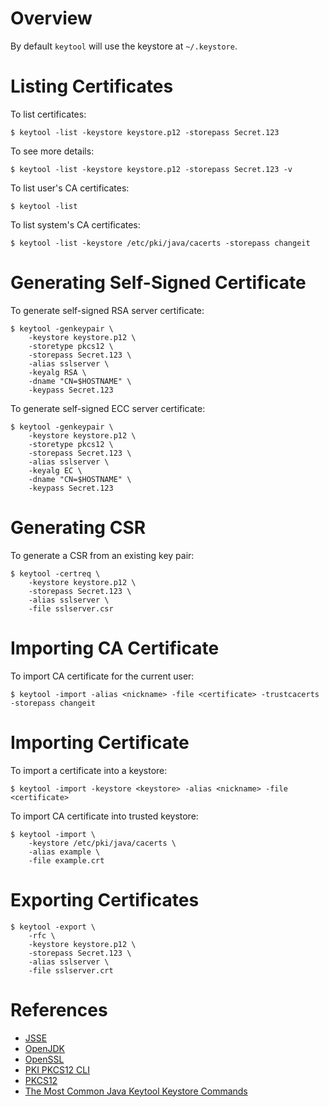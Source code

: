 = Overview =

By default <code>keytool</code> will use the keystore at <code>~/.keystore</code>.

= Listing Certificates =

To list certificates:

<pre>
$ keytool -list -keystore keystore.p12 -storepass Secret.123
</pre>

To see more details:

<pre>
$ keytool -list -keystore keystore.p12 -storepass Secret.123 -v
</pre>

To list user's CA certificates:

<pre>
$ keytool -list
</pre>

To list system's CA certificates:

<pre>
$ keytool -list -keystore /etc/pki/java/cacerts -storepass changeit
</pre>

= Generating Self-Signed Certificate =

To generate self-signed RSA server certificate:

<pre>
$ keytool -genkeypair \
    -keystore keystore.p12 \
    -storetype pkcs12 \
    -storepass Secret.123 \
    -alias sslserver \
    -keyalg RSA \
    -dname "CN=$HOSTNAME" \
    -keypass Secret.123
</pre>

To generate self-signed ECC server certificate:

<pre>
$ keytool -genkeypair \
    -keystore keystore.p12 \
    -storetype pkcs12 \
    -storepass Secret.123 \
    -alias sslserver \
    -keyalg EC \
    -dname "CN=$HOSTNAME" \
    -keypass Secret.123
</pre>

= Generating CSR =

To generate a CSR from an existing key pair:

<pre>
$ keytool -certreq \
    -keystore keystore.p12 \
    -storepass Secret.123 \
    -alias sslserver \
    -file sslserver.csr
</pre>

= Importing CA Certificate =

To import CA certificate for the current user:

<pre>
$ keytool -import -alias <nickname> -file <certificate> -trustcacerts -storepass changeit
</pre>

= Importing Certificate =

To import a certificate into a keystore:

<pre>
$ keytool -import -keystore <keystore> -alias <nickname> -file <certificate>
</pre>

To import CA certificate into trusted keystore:

<pre>
$ keytool -import \
    -keystore /etc/pki/java/cacerts \
    -alias example \
    -file example.crt
</pre>

= Exporting Certificates =

<pre>
$ keytool -export \
    -rfc \
    -keystore keystore.p12 \
    -storepass Secret.123 \
    -alias sslserver \
    -file sslserver.crt
</pre>

= References =

* [[JSSE]]
* [[OpenJDK]]
* [[OpenSSL]]
* [https://github.com/dogtagpki/pki/wiki/PKI-PKCS12-CLI PKI PKCS12 CLI]
* [[PKCS12]]
* [https://www.sslshopper.com/article-most-common-java-keytool-keystore-commands.html The Most Common Java Keytool Keystore Commands]